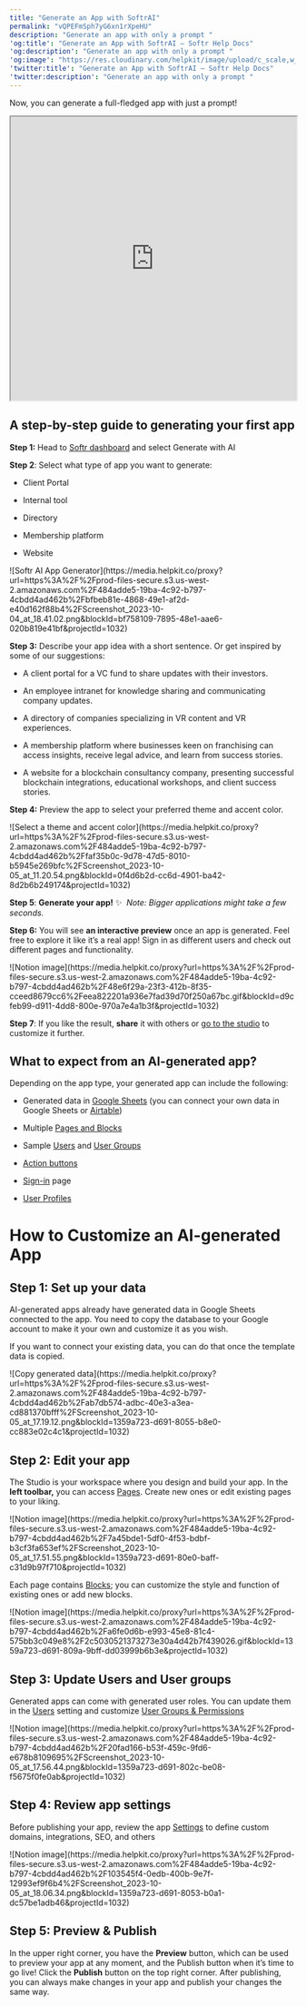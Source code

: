 ```yaml
---
title: "Generate an App with SoftrAI"
permalink: "vQPEFmSph7yG6xn1rXpeHU"
description: "Generate an app with only a prompt "
'og:title': "Generate an App with SoftrAI – Softr Help Docs"
'og:description': "Generate an app with only a prompt "
'og:image': "https://res.cloudinary.com/helpkit/image/upload/c_scale,w_700,q_auto/v1674219840/softrdocs_meta_OG_Image_Url_258f31c013.png"
'twitter:title': "Generate an App with SoftrAI – Softr Help Docs"
'twitter:description': "Generate an app with only a prompt "
---
```

Now, you can generate a full-fledged app with just a prompt!

<iframe src="https://www.youtube.com/embed/pEAtLQ4ESAU?rel=0" width="100%" height="500px" title="YouTube video"></iframe>

## A step-by-step guide to generating your first app

**Step 1:** Head to [Softr dashboard](https://studio.softr.io/dashboard) and select Generate with AI

**Step 2**: Select what type of app you want to generate:

* Client Portal

* Internal tool

* Directory

* Membership platform

* Website
<Frame caption="Softr AI App Generator">![Softr AI App Generator](https://media.helpkit.co/proxy?url=https%3A%2F%2Fprod-files-secure.s3.us-west-2.amazonaws.com%2F484adde5-19ba-4c92-b797-4cbdd4ad462b%2Fbfbeb81e-4868-49e1-af2d-e40d162f88b4%2FScreenshot_2023-10-04_at_18.41.02.png&blockId=bf758109-7895-48e1-aae6-020b819e41bf&projectId=1032)</Frame>

**Step 3:** Describe your app idea with a short sentence. Or get inspired by some of our suggestions:

* A client portal for a VC fund to share updates with their investors.

* An employee intranet for knowledge sharing and communicating company updates.

* A directory of companies specializing in VR content and VR experiences.

* A membership platform where businesses keen on franchising can access insights, receive legal advice, and learn from success stories.

* A website for a blockchain consultancy company, presenting successful blockchain integrations, educational workshops, and client success stories.

**Step 4:**  Preview the app to select your preferred theme and accent color.
<Frame caption="Select a theme and accent color">![Select a theme and accent color](https://media.helpkit.co/proxy?url=https%3A%2F%2Fprod-files-secure.s3.us-west-2.amazonaws.com%2F484adde5-19ba-4c92-b797-4cbdd4ad462b%2Ffaf35b0c-9d78-47d5-8010-b5945e269bfc%2FScreenshot_2023-10-05_at_11.20.54.png&blockId=0f4d6b2d-cc6d-4901-ba42-8d2b6b249174&projectId=1032)</Frame>

**Step 5**: **Generate your app!** ✨  *Note: Bigger applications might take a few seconds.*

**Step 6:** You will see **an interactive preview** once an app is generated. Feel free to explore it like it’s a real app! Sign in as different users and check out different pages and functionality.
<Frame>![Notion image](https://media.helpkit.co/proxy?url=https%3A%2F%2Fprod-files-secure.s3.us-west-2.amazonaws.com%2F484adde5-19ba-4c92-b797-4cbdd4ad462b%2F48e6f29a-23f3-412b-8f35-cceed8679cc6%2Feea822201a936e7fad39d70f250a67bc.gif&blockId=d9cfeb99-d911-4dd8-800e-970a7e4a1b3f&projectId=1032)</Frame>

**Step 7**: If you like the result, **share** it with others or [go to the studio](https://studio.softr.io/dashboard) to customize it further.

## What to expect from an AI-generated app?

Depending on the app type, your generated app can include the following:

* Generated data in [Google Sheets](/data-sources/1YYStCJukT15Lh2j93qo9A/google-sheets/jznC9Jr3Jri224AVmHVn4a) (you can connect your own data in Google Sheets or [Airtable](/data-sources/1YYStCJukT15Lh2j93qo9A/airtable/jHX7kfH7QvkVcELQvS3VoX))

* Multiple [Pages and Blocks](/core-concepts/c5VwEbsWtTfPyUZjmEKvfx/pages-and-blocks/jFkbKmHNMLgvriQvosQapg)

* Sample [Users](/add-and-manage-users/pxnkp9H3qyEVMF6XUceqnj/users-tab/5JTzjtbvp8Skemd26A9ho9) and [User Groups](/add-and-manage-users/pxnkp9H3qyEVMF6XUceqnj/overview/6XQfKMeKHUvBcAjKvLs3g3)

* [Action buttons](/actions/ntEfT9zSJk6aY54G6W5KGU/action-buttons-overview/idg8Fqf2kjFwcx6kyP3jNq)

* [Sign-in](/add-and-manage-users/pxnkp9H3qyEVMF6XUceqnj/signin-form/gYwm7wWsqb2bRyJFUreSzN) page

* [User Profiles](/add-and-manage-users/pxnkp9H3qyEVMF6XUceqnj/user-profile/jVikpwBm67W9wozwyDXtjs)

# How to Customize an AI-generated App

## **Step 1: Set up your data**

AI-generated apps already have generated data in Google Sheets connected to the app. You need to copy the database to your Google account to make it your own and customize it as you wish.

<Info>

If you want to connect your existing data, you can do that once the template data is copied.
</Info>
<Frame caption="Copy generated data">![Copy generated data](https://media.helpkit.co/proxy?url=https%3A%2F%2Fprod-files-secure.s3.us-west-2.amazonaws.com%2F484adde5-19ba-4c92-b797-4cbdd4ad462b%2Fab7db574-adbc-40e3-a3ea-cd881370bfff%2FScreenshot_2023-10-05_at_17.19.12.png&blockId=1359a723-d691-8055-b8e0-cc883e02c4c1&projectId=1032)</Frame>

## **Step 2:** **Edit your app**

The Studio is your workspace where you design and build your app. In the **left toolbar,** you can access [Pages](/core-concepts/c5VwEbsWtTfPyUZjmEKvfx/pages-and-blocks/jFkbKmHNMLgvriQvosQapg). Create new ones or edit existing pages to your liking.
<Frame>![Notion image](https://media.helpkit.co/proxy?url=https%3A%2F%2Fprod-files-secure.s3.us-west-2.amazonaws.com%2F484adde5-19ba-4c92-b797-4cbdd4ad462b%2F7a45bde1-5df0-4f53-bdbf-b3cf3fa653ef%2FScreenshot_2023-10-05_at_17.51.55.png&blockId=1359a723-d691-80e0-baff-c31d9b97f710&projectId=1032)</Frame>

Each page contains [Blocks](/core-concepts/c5VwEbsWtTfPyUZjmEKvfx/pages-and-blocks/jFkbKmHNMLgvriQvosQapg); you can customize the style and function of existing ones or add new blocks.
<Frame>![Notion image](https://media.helpkit.co/proxy?url=https%3A%2F%2Fprod-files-secure.s3.us-west-2.amazonaws.com%2F484adde5-19ba-4c92-b797-4cbdd4ad462b%2Fa6fe0d6b-e993-45e8-81c4-575bb3c049e8%2F2c5030521373273e30a4d42b7f439026.gif&blockId=1359a723-d691-809a-9bff-dd03999b6b3e&projectId=1032)</Frame>

## **Step 3: Update Users and User groups**

Generated apps can come with generated user roles. You can update them in the [Users](/add-and-manage-users/pxnkp9H3qyEVMF6XUceqnj/users-tab/5JTzjtbvp8Skemd26A9ho9) setting and customize [User Groups & Permissions](/add-and-manage-users/pxnkp9H3qyEVMF6XUceqnj/users-tab/5JTzjtbvp8Skemd26A9ho9)
<Frame>![Notion image](https://media.helpkit.co/proxy?url=https%3A%2F%2Fprod-files-secure.s3.us-west-2.amazonaws.com%2F484adde5-19ba-4c92-b797-4cbdd4ad462b%2F20fad166-b53f-459c-9fd6-e678b8109695%2FScreenshot_2023-10-05_at_17.56.44.png&blockId=1359a723-d691-802c-be08-f5675f0fe0ab&projectId=1032)</Frame>

## **Step 4:** **Review app settings**

Before publishing your app, review the app [Settings](/application-settings/n3K2UEfpC9BpHgakMzUU5Y/general-settings/7YdGy1J8X2tjJSv8BGvWQU) to define custom domains, integrations, SEO, and others
<Frame>![Notion image](https://media.helpkit.co/proxy?url=https%3A%2F%2Fprod-files-secure.s3.us-west-2.amazonaws.com%2F484adde5-19ba-4c92-b797-4cbdd4ad462b%2F103545f4-0edb-400b-9e7f-12993ef9f6b4%2FScreenshot_2023-10-05_at_18.06.34.png&blockId=1359a723-d691-8053-b0a1-dc57be1adb46&projectId=1032)</Frame>

## **Step 5**: **Preview & Publish**

In the upper right corner, you have the **Preview** button, which can be used to preview your app at any moment, and the Publish button when it’s time to go live! Click the **Publish** button on the top right corner. After publishing, you can always make changes in your app and publish your changes the same way.